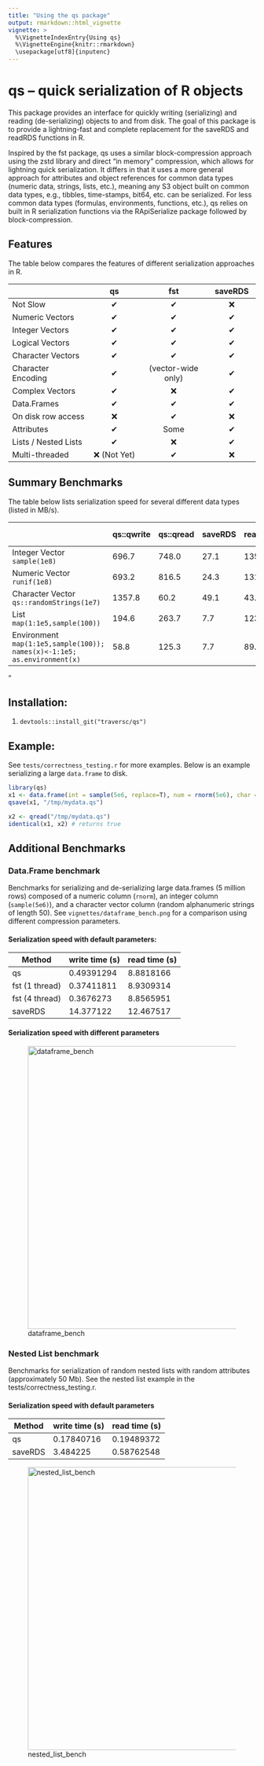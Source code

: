 ```yaml
---
title: "Using the qs package"
output: rmarkdown::html_vignette
vignette: >
  %\VignetteIndexEntry{Using qs}
  %\VignetteEngine{knitr::rmarkdown}
  \usepackage[utf8]{inputenc}
---
```


# qs -- quick serialization of R objects

This package provides an interface for quickly writing (serializing) and reading (de-serializing) objects to and from disk. The goal of this package is to provide a lightning-fast and complete replacement for the saveRDS and readRDS functions in R.

Inspired by the fst package, qs uses a similar block-compression approach using the zstd library and direct "in memory" compression, which allows for lightning quick serialization. It differs in that it uses a more general approach for attributes and object references for common data types (numeric data, strings, lists, etc.), meaning any S3 object built on common data types, e.g., tibbles, time-stamps, bit64, etc. can be serialized. For less common data types (formulas, environments, functions, etc.), qs relies on built in R serialization functions via the RApiSerialize package followed by block-compression.

## Features
The table below compares the features of different serialization approaches in R.


|                    | qs         | fst           | saveRDS  |
|--------------------|:-----------:|:---------------:|:----------:|
| Not Slow             | &#10004;   | &#10004;       | &#10060; |
| Numeric Vectors    | &#10004;   | &#10004;       | &#10004;  |
| Integer Vectors    | &#10004;   | &#10004;       | &#10004;  |
| Logical Vectors    | &#10004;   | &#10004;       | &#10004;  |
| Character Vectors  | &#10004;   | &#10004;       | &#10004;  |
| Character Encoding | &#10004;   | (vector-wide only) | &#10004;  |
| Complex Vectors    | &#10004;   | &#10060;      | &#10004;  |
| Data.Frames        | &#10004;   | &#10004;       | &#10004;  |
| On disk row access | &#10060;  | &#10004;       | &#10060; |
| Attributes         | &#10004;   | Some          | &#10004;  |
| Lists / Nested Lists| &#10004;   |  &#10060;     | &#10004;  |
| Multi-threaded     | &#10060; (Not Yet) | &#10004;      |  &#10060;   |

## Summary Benchmarks
The table below lists serialization speed for several different data types (listed in MB/s).

|        | qs::qwrite   | qs::qread   | saveRDS    | readRDS       | fst::write_fst (1 thread) | fst::read_fst (1 thread)       | fst::write_fst (4 threads)        | fst::read_fst (4 threads)      |
|---------------------------------------------------------------------------------------------------|-------------|------------|-----------|------------|--------------|------------|---------------|------------|
| Integer Vector `sample(1e8)`                                                                      | 696.7  | 748.0 | 27.1 | 135.5 | 686.6   | 442.4 | 699.1    | 567.9 |
| Numeric Vector `runif(1e8)`                                                                       | 693.2  | 816.5 | 24.3 | 131.9 | 744.0   | 638.7 | 754.4    | 848.0 |
| Character Vector `qs::randomStrings(1e7)`                                                         | 1357.8 | 60.2  | 49.1 | 43.9  | 1440.9  | 59.5  | 1536.3   | 59.3  |
| List `map(1:1e5,sample(100))`                                                          | 194.6  | 263.7 | 7.7  | 123.5 | N/A          | N/A        | N/A           | N/A        |
| Environment `map(1:1e5,sample(100)); names(x)<-1:1e5; as.environment(x)` | 58.8   | 125.3 | 7.7  | 89.6  | N/A          | N/A        | N/A           | N/A        |
"

## Installation:
1. `devtools::install_git("traversc/qs")`

## Example:
See `tests/correctness_testing.r` for more examples.  Below is an example serializing a large `data.frame` to disk.  
```r
library(qs)
x1 <- data.frame(int = sample(5e6, replace=T), num = rnorm(5e6), char = randomStrings(5e6), stringsAsFactors = F)
qsave(x1, "/tmp/mydata.qs")

x2 <- qread("/tmp/mydata.qs")
identical(x1, x2) # returns true
```

## Additional Benchmarks

### Data.Frame benchmark

Benchmarks for serializing and de-serializing large data.frames (5 million rows) composed of a numeric column (`rnorm`), an integer column (`sample(5e6)`), and a character vector column (random alphanumeric strings of length 50).  See `vignettes/dataframe_bench.png` for a comparison using different compression parameters.  

#### Serialization speed with default parameters:
| Method         | write time (s) | read time (s) |
|----------------|----------------|---------------|
| qs             | 0.49391294     | 8.8818166     |
| fst (1 thread) | 0.37411811     | 8.9309314     |
| fst (4 thread) | 0.3676273      | 8.8565951     |
| saveRDS        | 14.377122      | 12.467517     |

#### Serialization speed with different parameters
![dataframe_bench](dataframe_bench.png "dataframe_benchmark"){width=576px}

### Nested List benchmark
Benchmarks for serialization of random nested lists with random attributes (approximately 50 Mb).  See the nested list example in the tests/correctness_testing.r.  

#### Serialization speed with default parameters
| Method  | write time (s) | read time (s) |
|---------|----------------|---------------|
| qs      | 0.17840716     | 0.19489372    |
| saveRDS | 3.484225       | 0.58762548    |

![nested_list_bench](nested_list_bench.png "nested_list_bench"){width=576px}